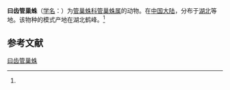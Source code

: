 {{Speciesbox
| name = 曰齿管巢蛛
| status = 
| status_system = 
| image = 
| genus = Clubiona
| species = moralis
| authority = (Song et Zhu, 1991)<ref name='id14260'>{{cite web| url =http://www.bioinfo.cn/db05/BjdwSpecies.php?action=view&id=14260| title =曰齿管巢蛛| work =《中国动物物种编目数据库》| publisher =中国科学院微生物研究所| author =中国科学院动物研究所| accessdate =2009-04-28| deadurl =yes| archiveurl =https://web.archive.org/web/20160305061735/http://www.bioinfo.cn/db05/BjdwSpecies.php?action=view&id=14260| archivedate =2016-03-05}}</ref>
}}

'''曰齿管巢蛛'''（[[学名|学名]]：{{lang|la|''Clubiona moralis''}}）为[[管巢蛛科|管巢蛛科]][[管巢蛛属|管巢蛛属]]的动物。在[[中国大陆|中国大陆]]，分布于[[湖北|湖北]]等地。该物种的模式产地在湖北鹤峰。<ref name='id14260'/>

== 参考文献 ==
{{reflist}}

{{Wikispecies|Clubiona moralis}}
{{Taxonbar|from=Q1058945}}

[[Category:管巢蛛属|曰齿管巢蛛]]


{{蜘蛛小作品}}
